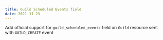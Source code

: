 ```yaml
---
title: Guild Scheduled Events field
date: 2021-11-23
---
```


Add official support for `guild_scheduled_events` field on `Guild` resource sent with `GUILD_CREATE` event